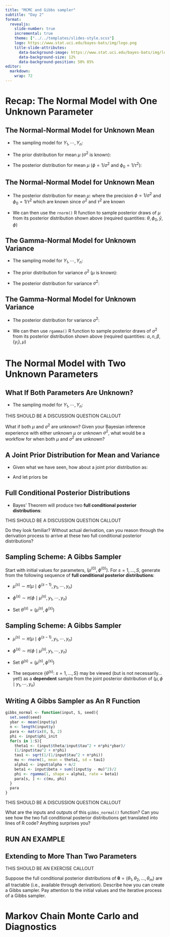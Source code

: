 ```yaml
---
title: "MCMC and Gibbs sampler"
subtitle: "Day 2"
format: 
  revealjs:
    slide-number: true
    incremental: true
    theme: ["../../templates/slides-style.scss"]
    logo: https://www.stat.uci.edu/bayes-bats/img/logo.png
    title-slide-attributes: 
      data-background-image: https://www.stat.uci.edu/bayes-bats/img/logo.png
      data-background-size: 12%
      data-background-position: 50% 85%
editor: 
  markdown: 
    wrap: 72
---
```


# Recap: The Normal Model with One Unknown Parameter

## The Normal-Normal Model for Unknown Mean

-   The sampling model for $Y_1, \cdots, Y_n$: \begin{equation}
      Y_1, \cdots, Y_n \mid \mu, \sigma \overset{i.i.d.}{\sim} \textrm{Normal}(\mu, \sigma^2).
      \end{equation}

-   The prior distribution for mean $\mu$ ($\sigma^2$ is known):
    \begin{equation}
      \mu \mid {\color{red}\sigma} \sim \textrm{Normal}(\theta, \tau^2).
      \end{equation}

-   The posterior distribution for mean $\mu$ ($\phi = 1/\sigma^2$ and
    $\phi_0 = 1/\tau^2$): \begin{equation}
      \mu \mid y_1, \cdots, y_n, {\color{red}\phi} \sim \textrm{Normal}\left(\frac{\phi_0 \theta + n\phi\bar{y} }{\phi_0 + n\phi}, \sqrt{\frac{1}{\phi_0 + n \phi}}\right)
      \end{equation}

## The Normal-Normal Model for Unknown Mean

-   The posterior distribution for mean $\mu$: \begin{equation}
      \mu \mid y_1, \cdots, y_n, {\color{red}\phi} \sim \textrm{Normal}\left(\frac{\phi_0 \theta + n\phi\bar{y} }{\phi_0 + n\phi}, \sqrt{\frac{1}{\phi_0 + n \phi}}\right)
      \end{equation} where the precision $\phi = 1/\sigma^2$ and
    $\phi_0 = 1/\tau^2$ which are known since $\sigma^2$ and $\tau^2$
    are known

-   We can then use the `rnorm()` R function to sample posterior draws
    of $\mu$ from its posterior distribution shown above (required
    quantities: $\theta, \phi_0, \bar{y}, \phi$)

## The Gamma-Normal Model for Unknown Variance

-   The sampling model for $Y_1, \cdots, Y_n$: \begin{equation}
      Y_1, \cdots, Y_n \mid \mu, \sigma \overset{i.i.d.}{\sim} \textrm{Normal}(\mu, \sigma^2).
      \end{equation}

-   The prior distribution for variance $\sigma^2$ ($\mu$ is known):
    \begin{equation}
     1/\sigma^2 \mid {\color{red}\mu} \sim \textrm{Gamma}(\alpha, \beta).
     \end{equation}

-   The posterior distribution for variance $\sigma^2$: \begin{equation}
      1/\sigma^2 \mid y_1, \cdots, y_n, {\color{red}\mu} \sim \textrm{Gamma} \left(\alpha + \frac{n}{2}, \beta + \frac{1}{2}\sum_{i=1}^{n}(y_i - \mu)^2 \right)
      \end{equation}

## The Gamma-Normal Model for Unknown Variance

-   The posterior distribution for variance $\sigma^2$: \begin{equation}
      1/\sigma^2 \mid y_1, \cdots, y_n, {\color{red}\mu} \sim \textrm{Gamma} \left(\alpha + \frac{n}{2}, \beta + \frac{1}{2}\sum_{i=1}^{n}(y_i - \mu)^2 \right)
      \end{equation}

-   We can then use `rgamma()` R function to sample posterior draws of
    $\sigma^2$ from its posterior distribution shown above (required
    quantities: $\alpha, n, \beta, \{y_i\}, \mu$)

# The Normal Model with Two Unknown Parameters

## What If Both Parameters Are Unknown?

::: nonincremental
-   The sampling model for $Y_1, \cdots, Y_n$: \begin{equation}
      Y_1, \cdots, Y_n \mid \mu, \sigma \overset{i.i.d.}{\sim} \textrm{Normal}(\mu, \sigma^2).
      \end{equation}
:::

::: callout-note
THIS SHOULD BE A DISCUSSION QUESTION CALLOUT

What if both $\mu$ and $\sigma^2$ are unknown? Given your Bayesian
inference experience with either unknown $\mu$ or unknown $\sigma^2$,
what would be a workflow for when both $\mu$ and $\sigma^2$ are unknown?
:::

## A Joint Prior Distribution for Mean and Variance

-   Given what we have seen, how about a joint prior distribution as:
    \begin{equation}
    \pi(\mu, \sigma^2) = \pi_1(\mu) \pi_2(\sigma^2)
    \end{equation}

-   And let priors be \begin{eqnarray}
    \mu &\sim& \textrm{Normal}(\theta, \tau^2)\\
    1/\sigma^2 &\sim& \textrm{Gamma}(\alpha, \beta)
    \end{eqnarray}

## Full Conditional Posterior Distributions

::: nonincremental
-   Bayes' Theorem will produce two **full conditional posterior
    distributions**:
:::

```{=tex}
\begin{eqnarray}
\mu \mid y_1, \cdots, y_n,{\color{red}\phi} &\sim& \textrm{Normal}\left(\frac{\phi_0 \theta + n\phi\bar{y}}{\phi_0 + n \phi}, \sqrt{\frac{1}{\phi_0 + n \phi}}\right)  \\ \nonumber 
1/\sigma^2 = \phi \mid y_1, \cdots, y_n,{\color{red}\mu} &\sim& \textrm{Gamma} \left(\alpha + \frac{n}{2}, \beta + \frac{1}{2}\sum_{i=1}^{n}(y_i - \mu)^2 \right) \nonumber \\
\end{eqnarray}
```
::: callout-note
THIS SHOULD BE A DISCUSSION QUESTION CALLOUT

Do they look familiar? Without actual derivation, can you reason through
the derivation process to arrive at these two full conditional posterior
distributions?
:::

## Sampling Scheme: A Gibbs Sampler

```{=tex}
\begin{eqnarray}
\mu \mid y_1, \cdots, y_n,{\color{red}\phi} &\sim& \textrm{Normal}\left(\frac{\phi_0 \theta + n\phi\bar{y}}{\phi_0 + n \phi}, \sqrt{\frac{1}{\phi_0 + n \phi}}\right)  \\ \nonumber 
1/\sigma^2 = \phi \mid y_1, \cdots, y_n,{\color{red}\mu} &\sim& \textrm{Gamma} \left(\alpha + \frac{n}{2}, \beta + \frac{1}{2}\sum_{i=1}^{n}(y_i - \mu)^2 \right) \nonumber \\
\end{eqnarray}
```
Start with initial values for parameters, $(\mu^{(0)}, \phi^{(0)})$. For
$s = 1, \ldots, S$, generate from the following sequence of **full
conditional posterior distributions**:

-   $\mu^{(s)} \sim \pi(\mu \mid \phi^{(s-1)}, y_1, \cdots, y_n)$

-   $\phi^{(s)} \sim \pi(\phi \mid \mu^{(s)}, y_1, \cdots, y_n)$

-   Set $\theta^{(s)} = (\mu^{(s)}, \phi^{(s)})$

## Sampling Scheme: A Gibbs Sampler

::: nonincremental
-   $\mu^{(s)} \sim \pi(\mu \mid \phi^{(s-1)}, y_1, \cdots, y_n)$

-   $\phi^{(s)} \sim \pi(\phi \mid \mu^{(s)}, y_1, \cdots, y_n)$

-   Set $\theta^{(s)} = (\mu^{(s)}, \phi^{(s)})$

-   The sequence $\{\theta^{(s)}$: $s = 1, \ldots, S\}$ may be viewed
    (but is not necessarily... yet!) as a **dependent** sample from the
    joint posterior distribution of $(\mu, \phi \mid y_1, \cdots, y_n)$
:::

## Writing A Gibbs Sampler as An R Function

```r
gibbs_normal <- function(input, S, seed){
  set.seed(seed)
  ybar <- mean(input$y)
  n <- length(input$y)
  para <- matrix(0, S, 2)
  phi <- input$phi_init
  for(s in 1:S){
    theta1 <- (input$theta/input$tau^2 + n*phi*ybar)/
    (1/input$tau^2 + n*phi)
    tau1 <- sqrt(1/(1/input$tau^2 + n*phi))
    mu <- rnorm(1, mean = theta1, sd = tau1)
    alpha1 <- input$alpha + n/2
    beta1 <- input$beta + sum((input$y - mu)^2)/2 
    phi <- rgamma(1, shape = alpha1, rate = beta1)
    para[s, ] <- c(mu, phi)
  }
  para 
}
```

::: callout-note
THIS SHOULD BE A DISCUSSION QUESTION CALLOUT

What are the inputs and outputs of this `gibbs_normal()` function? Can
you see how the two full conditional posterior distributions get
translated into lines of R code? Anything surprises you?
:::

## RUN AN EXAMPLE

## Extending to More Than Two Parameters

::: callout-note
THIS SHOULD BE AN EXERCISE CALLOUT

Suppose the full conditional posterior distributions of
$\boldsymbol\theta = (\theta_1, \theta_2, \ldots, \theta_m)$ are all
tractable (i.e., available through derivation). Describe how you can
create a Gibbs sampler. Pay attention to the initial values and the
iterative process of a Gibbs sampler.
:::

# Markov Chain Monte Carlo and Diagnostics
